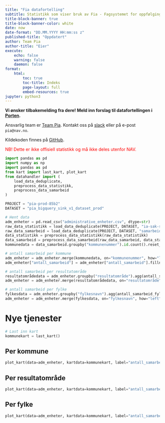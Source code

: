 ```yaml
---
title: "Fia datafortelling"
subtitle: Statistikk som viser bruk av Fia - Fagsystemet for oppfølging av IA-oppdraget i NAV.
title-block-banner: true
title-block-banner-color: white
date: now
date-format: "DD.MM.YYYY HH:mm:ss z"
published-title: "Oppdatert"
author: Team Pia
author-title: "Eier"
execute:
    echo: false
    warning: false
    daemon: false
format:
    html:
        toc: true
        toc-title: Indeks
        page-layout: full
        embed-resources: true
jupyter: python3
---
```


**Vi ønsker tilbakemelding fra dere! Meld inn forslag til datafortellingen i [Porten](https://jira.adeo.no/plugins/servlet/desk/portal/541/create/4362).**

Ansvarlig team er [Team Pia](https://teamkatalog.nav.no/team/b347ac99-c382-4e5a-a1dd-532e91110e2a).
Kontakt oss på [slack](https://nav-it.slack.com/archives/C02DL347ZT2) eller på e-post `pia@nav.no`.

Kildekoden finnes på [GitHub](https://github.com/navikt/fia-datafortelling).

<span style="color:red;">
NB! Dette er ikke offisiell statistikk og må ikke deles utenfor NAV.
</span>

```python
import pandas as pd
import numpy as np
import pandas as pd
from kart import last_kart, plot_kart
from datahandler import (
    load_data_deduplicate,
    preprocess_data_statistikk,
    preprocess_data_samarbeid
)

PROJECT = "pia-prod-85b2"
DATASET = "pia_bigquery_sink_v1_dataset_prod"
```


```python
# Hent data
adm_enheter = pd.read_csv("administrative_enheter.csv", dtype=str)
raw_data_statistikk = load_data_deduplicate(PROJECT, DATASET, "ia-sak-statistikk-v1", "endretAvHendelseId")
raw_data_samarbeid = load_data_deduplicate(PROJECT, DATASET, "samarbeid-bigquery-v1", distinct_colunms="id")
data_statistikk = preprocess_data_statistikk(raw_data_statistikk)
data_samarbeid = preprocess_data_samarbeid(raw_data_samarbeid, data_statistikk)
kommunedata = data_samarbeid.groupby("kommunenummer").id.count().reset_index().rename(columns={"id": "antall_samarbeid"})

# antall samarbeid per kommune
adm_enheter = adm_enheter.merge(kommunedata, on="kommunenummer", how="left")
adm_enheter["antall_samarbeid"] = adm_enheter["antall_samarbeid"].fillna(value=0)

# antall samarbeid per resultatområde
resultatområdedata = adm_enheter.groupby("resultatområde").agg(antall_samarbeid_resultatområde=("antall_samarbeid", "sum"))
adm_enheter = adm_enheter.merge(resultatområdedata, on="resultatområde", how="left")

# antall samarbeid per fylke
fylkesdata = adm_enheter.groupby("fylkesnavn").agg(antall_samarbeid_fylke=("antall_samarbeid", "sum"))
adm_enheter = adm_enheter.merge(fylkesdata, on="fylkesnavn", how="left")

```


# Nye tjenester

```python
# Last inn kart
kommunekart = last_kart()
```

::: {.panel-tabset}

## Per kommune
```python
plot_kart(data=adm_enheter, kartdata=kommunekart, label="antall_samarbeid", colormap="mint")
```

## Per resultatområde

```python
plot_kart(data=adm_enheter, kartdata=kommunekart, label="antall_samarbeid_resultatområde", colormap="mint")
```

## Per fylke
```python
plot_kart(data=adm_enheter, kartdata=kommunekart, label="antall_samarbeid_fylke", colormap="mint")
```

:::

